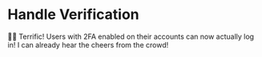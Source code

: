 # Handle Verification

<EpicVideo url="https://www.epicweb.dev/workshops/authentication-strategies-and-implementation/verify-two-factor-authentication-2fa/switching-to-verified-session-id-after-code-verification/solution" />

👨‍💼 Terrific! Users with 2FA enabled on their accounts can now actually log in!
I can already hear the cheers from the crowd!
